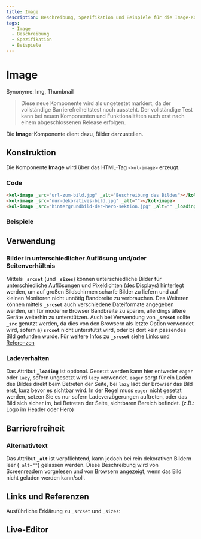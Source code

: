 ```yaml
---
title: Image
description: Beschreibung, Spezifikation und Beispiele für die Image-Komponente.
tags:
  - Image
  - Beschreibung
  - Spezifikation
  - Beispiele
---
```



# Image

Synonyme: Img, Thumbnail

> <kol-badge _label="untested"></kol-badge> Diese neue Komponente wird als ungetestet markiert, da der vollständige Barrierefreiheitstest noch aussteht. Der vollständige Test kann bei neuen Komponenten und Funktionalitäten auch erst nach einem abgeschlossenen Release erfolgen.

Die **Image**-Komponente dient dazu, Bilder darzustellen.

## Konstruktion

Die Komponente **Image** wird über das HTML-Tag `<kol-image>` erzeugt.

### Code

```html
<kol-image _src="url-zum-bild.jpg" _alt="Beschreibung des Bildes"></kol-image>
<kol-image _src="nur-dekoratives-bild.jpg" _alt=""></kol-image>
<kol-image _src="hintergrundbild-der-hero-sektion.jpg" _alt="" _loading="eager"></kol-image>
```

### Beispiele

<kol-image _src="https://placehold.co/100x100/cc006e/white" _alt="Beispielbild: 100 × 100"></kol-image>

## Verwendung

### Bilder in unterschiedlicher Auflösung und/oder Seitenverhältnis

Mittels **`_srcset`** (und **`_sizes`**) können unterschiedliche Bilder für unterschiedliche Auflösungen und Pixeldichten (des Displays) hinterlegt werden, um auf großen Bildschirmen scharfe Bilder zu liefern und auf kleinen Monitoren nicht unnötig Bandbreite zu verbrauchen.
Des Weiteren können mittels **`_srcset`** auch verschiedene Dateiformate angegeben werden, um für moderne Browser Bandbreite zu sparen, allerdings ältere Geräte weiterhin zu unterstützen.
Auch bei Verwendung von **`_srcset`** sollte **`_src`** genutzt werden, da dies von den Browsern als letzte Option verwendet wird, sofern a) **`srcset`** nicht unterstützt wird, oder b) dort kein passendes Bild gefunden wurde.
<kol-link _href="https://developer.mozilla.org/en-US/docs/Web/API/HTMLImageElement/srcset" _target="_blank" _label="MDN Artikel zu srcset"></kol-link>
<kol-link _href="https://developer.mozilla.org/en-US/docs/Web/API/HTMLImageElement/sizes" _target="_blank" _label="MDN Artikel zu sizes"></kol-link>
Für weitere Infos zu **`_srcset`** siehe [Links und Referenzen](#links-und-referenzen)

### Ladeverhalten

Das Attribut **`_loading`** ist optional. Gesetzt werden kann hier entweder `eager` oder `lazy`, sofern ungesetzt wird `lazy` verwendet.
`eager` sorgt für ein Laden des Bildes direkt beim Betreten der Seite, bei `lazy` lädt der Browser das Bild erst, kurz bevor es sichtbar wird. In der Regel muss `eager` nicht gesetzt werden, setzen Sie es nur sofern Ladeverzögerungen auftreten, oder das Bild sich sicher im, bei Betreten der Seite, sichtbaren Bereich befindet. (z.B.: Logo im Header oder Hero)
<kol-link _href="https://developer.mozilla.org/en-US/docs/Web/API/HTMLImageElement/loading" _target="_blank" _label="MDN Artikel zu loading"></kol-link>

## Barrierefreiheit

### Alternativtext

Das Attribut **`_alt`** ist verpflichtend, kann jedoch bei rein dekorativen Bildern leer (`_alt=""`) gelassen werden.
Diese Beschreibung wird von Screenreadern vorgelesen und von Browsern angezeigt, wenn das Bild nicht geladen werden kann/soll.

## Links und Referenzen

Ausführliche Erklärung zu `_srcset` und `_sizes`: <kol-link _href="https://www.mediaevent.de/html/srcset.html" _target="_blank"></kol-link>

<Readme />

<ExampleLink component="image" />

## Live-Editor

<LiveEditorCompact component="image" />
